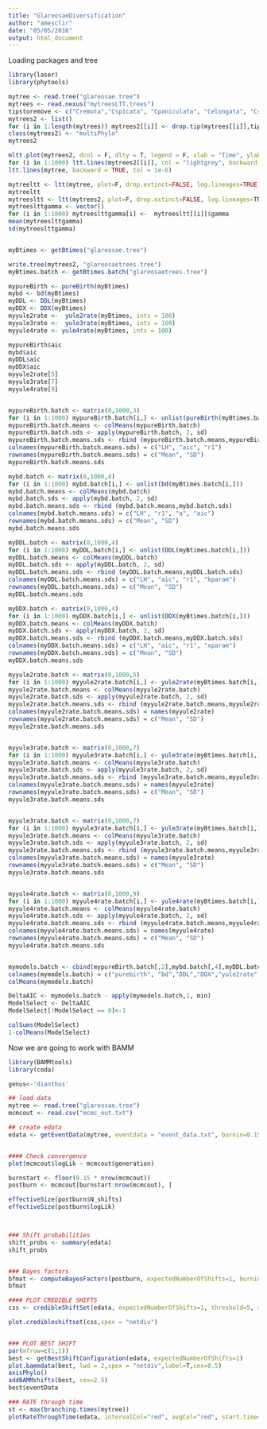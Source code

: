 ```yaml
---
title: "GlareosaeDiversification"
author: "amesclir"
date: "05/05/2016"
output: html_document
---
```


Loading packages and tree

```r

library(laser)
library(phytools)

mytree <- read.tree("glareosae.tree")
mytrees <- read.nexus("mytreesLTT.trees")
tipstoremove <- c("Cremota","Cspicata", "Cpaniculata", "Celongata", "Cscoparia", "Cmerritt-fernaldi", "Cbolanderi", "Cleptopoda", "Cdeweyana", "Cbromoides", "Cchordorrhyza")
mytrees2 <- list()
for (i in 1:length(mytrees)) mytrees2[[i]] <- drop.tip(mytrees[[i]],tipstoremove)
class(mytrees2) <- "multiPhylo"
mytrees2

mltt.plot(mytrees2, dcol = F, dlty = T, legend = F, xlab = "Time", ylab = "N", log = "y", backward = TRUE, tol = 1e-4)
for (i in 1:1000) ltt.lines(mytrees2[[i]], col = "lightgrey", backward = TRUE, tol = 1e-6)
ltt.lines(mytree, backward = TRUE, tol = 1e-6)

mytreeltt <- ltt(mytree, plot=F, drop.extinct=FALSE, log.lineages=TRUE, gamma=TRUE)
mytreeltt
mytreesltt <- ltt(mytrees2, plot=F, drop.extinct=FALSE, log.lineages=TRUE, gamma=TRUE)
mytreeslttgamma <- vector()
for (i in 1:1000) mytreeslttgamma[i] <-  mytreesltt[[i]]$gamma
mean(mytreeslttgamma)
sd(mytreeslttgamma)


myBtimes <- getBtimes("glareosae.tree")

write.tree(mytrees2, "glareosaetrees.tree")
myBtimes.batch <- getBtimes.batch("glareosaetrees.tree")

mypureBirth <- pureBirth(myBtimes)
mybd <- bd(myBtimes)
myDDL <- DDL(myBtimes)
myDDX <- DDX(myBtimes)
myyule2rate <-  yule2rate(myBtimes, ints = 100)
myyule3rate <-  yule3rate(myBtimes, ints = 100)
myyule4rate <- yule4rate(myBtimes, ints = 100)

mypureBirth$aic
mybd$aic
myDDL$aic
myDDX$aic
myyule2rate[5]
myyule3rate[7]
myyule4rate[9]


mypureBirth.batch <- matrix(0,1000,3)
for (i in 1:1000) mypureBirth.batch[i,] <- unlist(pureBirth(myBtimes.batch[i,]))
mypureBirth.batch.means <- colMeans(mypureBirth.batch)
mypureBirth.batch.sds <- apply(mypureBirth.batch, 2, sd)
mypureBirth.batch.means.sds <- rbind (mypureBirth.batch.means,mypureBirth.batch.sds)
colnames(mypureBirth.batch.means.sds) = c("LH", "aic", "r1")
rownames(mypureBirth.batch.means.sds) = c("Mean", "SD")
mypureBirth.batch.means.sds

mybd.batch <- matrix(0,1000,4)
for (i in 1:1000) mybd.batch[i,] <- unlist(bd(myBtimes.batch[i,]))
mybd.batch.means <- colMeans(mybd.batch)
mybd.batch.sds <- apply(mybd.batch, 2, sd)
mybd.batch.means.sds <- rbind (mybd.batch.means,mybd.batch.sds)
colnames(mybd.batch.means.sds) = c("LH", "r1", "a", "aic")
rownames(mybd.batch.means.sds) = c("Mean", "SD")
mybd.batch.means.sds

myDDL.batch <- matrix(0,1000,4)
for (i in 1:1000) myDDL.batch[i,] <- unlist(DDL(myBtimes.batch[i,]))
myDDL.batch.means <- colMeans(myDDL.batch)
myDDL.batch.sds <- apply(myDDL.batch, 2, sd)
myDDL.batch.means.sds <- rbind (myDDL.batch.means,myDDL.batch.sds)
colnames(myDDL.batch.means.sds) = c("LH", "aic", "r1", "kparam")
rownames(myDDL.batch.means.sds) = c("Mean", "SD")
myDDL.batch.means.sds

myDDX.batch <- matrix(0,1000,4)
for (i in 1:1000) myDDX.batch[i,] <- unlist(DDX(myBtimes.batch[i,]))
myDDX.batch.means <- colMeans(myDDX.batch)
myDDX.batch.sds <- apply(myDDX.batch, 2, sd)
myDDX.batch.means.sds <- rbind (myDDX.batch.means,myDDX.batch.sds)
colnames(myDDX.batch.means.sds) = c("LH", "aic", "r1", "xparam")
rownames(myDDX.batch.means.sds) = c("Mean", "SD")
myDDX.batch.means.sds

myyule2rate.batch <- matrix(0,1000,5)
for (i in 1:1000) myyule2rate.batch[i,] <- yule2rate(myBtimes.batch[i,], ints = 100)
myyule2rate.batch.means <- colMeans(myyule2rate.batch)
myyule2rate.batch.sds <- apply(myyule2rate.batch, 2, sd)
myyule2rate.batch.means.sds <- rbind (myyule2rate.batch.means,myyule2rate.batch.sds)
colnames(myyule2rate.batch.means.sds) = names(myyule2rate)
rownames(myyule2rate.batch.means.sds) = c("Mean", "SD")
myyule2rate.batch.means.sds


myyule3rate.batch <- matrix(0,1000,7)
for (i in 1:1000) myyule3rate.batch[i,] <- yule3rate(myBtimes.batch[i,], ints = 100)
myyule3rate.batch.means <- colMeans(myyule3rate.batch)
myyule3rate.batch.sds <- apply(myyule3rate.batch, 2, sd)
myyule3rate.batch.means.sds <- rbind (myyule3rate.batch.means,myyule3rate.batch.sds)
colnames(myyule3rate.batch.means.sds) = names(myyule3rate)
rownames(myyule3rate.batch.means.sds) = c("Mean", "SD")
myyule3rate.batch.means.sds


myyule3rate.batch <- matrix(0,1000,7)
for (i in 1:1000) myyule3rate.batch[i,] <- yule3rate(myBtimes.batch[i,], ints = 100)
myyule3rate.batch.means <- colMeans(myyule3rate.batch)
myyule3rate.batch.sds <- apply(myyule3rate.batch, 2, sd)
myyule3rate.batch.means.sds <- rbind (myyule3rate.batch.means,myyule3rate.batch.sds)
colnames(myyule3rate.batch.means.sds) = names(myyule3rate)
rownames(myyule3rate.batch.means.sds) = c("Mean", "SD")
myyule3rate.batch.means.sds


myyule4rate.batch <- matrix(0,1000,9)
for (i in 1:1000) myyule4rate.batch[i,] <- yule4rate(myBtimes.batch[i,], ints = 100)
myyule4rate.batch.means <- colMeans(myyule4rate.batch)
myyule4rate.batch.sds <- apply(myyule4rate.batch, 2, sd)
myyule4rate.batch.means.sds <- rbind (myyule4rate.batch.means,myyule4rate.batch.sds)
colnames(myyule4rate.batch.means.sds) = names(myyule4rate)
rownames(myyule4rate.batch.means.sds) = c("Mean", "SD")
myyule4rate.batch.means.sds


mymodels.batch <- cbind(mypureBirth.batch[,2],mybd.batch[,4],myDDL.batch[,2],myDDX.batch[,2],myyule2rate.batch[,5],myyule3rate.batch[,7],myyule4rate.batch[,9])
colnames(mymodels.batch) = c("purebirth", "bd","DDL","DDX","yule2rate","yule3rate","yule4rate")
colMeans(mymodels.batch)

DeltaAIC <- mymodels.batch - apply(mymodels.batch,1, min) 
ModelSelect <- DeltaAIC
ModelSelect[!ModelSelect == 0]<-1

colSums(ModelSelect)
1-colMeans(ModelSelect)

```


Now we are going to work with BAMM

```r
library(BAMMtools)
library(coda)

genus<-'dianthus'

## load data
mytree <- read.tree("glareosae.tree")
mcmcout <- read.csv("mcmc_out.txt")

## create edata
edata <- getEventData(mytree, eventdata = "event_data.txt", burnin=0.15)


#### Check convergence
plot(mcmcout$logLik ~ mcmcout$generation)

burnstart <- floor(0.15 * nrow(mcmcout))
postburn <- mcmcout[burnstart:nrow(mcmcout), ]

effectiveSize(postburn$N_shifts)
effectiveSize(postburn$logLik)



### Shift probabilities
shift_probs <- summary(edata)
shift_probs


### Bayes factors
bfmat <- computeBayesFactors(postburn, expectedNumberOfShifts=1, burnin=0.15)
bfmat

#### PLOT CREDIBLE SHIFTS
css <- credibleShiftSet(edata, expectedNumberOfShifts=1, threshold=5, set.limit = 0.95)

plot.credibleshiftset(css,spex = "netdiv")


### PLOT BEST SHIFT
par(mfrow=c(1,1))
best <- getBestShiftConfiguration(edata, expectedNumberOfShifts=1)
plot.bammdata(best, lwd = 2,spex = "netdiv",label=T,cex=0.5)
axisPhylo()
addBAMMshifts(best, cex=2.5)
best$eventData

### RATE through time
st <- max(branching.times(mytree))
plotRateThroughTime(edata, intervalCol="red", avgCol="red", start.time=st, ylim=c(0,1), cex.axis=2,ratetype='netdiv')



```

